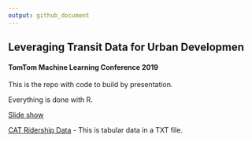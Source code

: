 ```yaml
---
output: github_document
---
```


## Leveraging Transit Data for Urban Developmen
#### TomTom Machine Learning Conference 2019

This is the repo with code to build by presentation.

Everything is done with R.

[Slide show](https://docs.google.com/presentation/d/1yUQ3eXNbgkGOXoxn_ksc5yCcQyzK7VvjD9tqYuOxGVU/edit?usp=sharing)

[CAT Ridership Data](https://drive.google.com/file/d/1ckMeT_JWGukqQt_GMmdnJ7NY4Sr1RaLF/view?usp=sharing) - This is tabular data in a TXT file.

